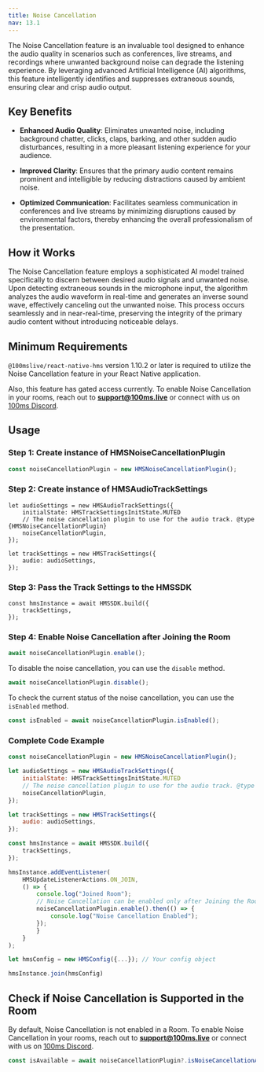 ```yaml
---
title: Noise Cancellation
nav: 13.1
---
```


The Noise Cancellation feature is an invaluable tool designed to enhance the audio quality in scenarios such as conferences, live streams, and recordings where unwanted background noise can degrade the listening experience. By leveraging advanced Artificial Intelligence (AI) algorithms, this feature intelligently identifies and suppresses extraneous sounds, ensuring clear and crisp audio output.

## Key Benefits

- **Enhanced Audio Quality**: Eliminates unwanted noise, including background chatter, clicks, claps, barking, and other sudden audio disturbances, resulting in a more pleasant listening experience for your audience.

- **Improved Clarity**: Ensures that the primary audio content remains prominent and intelligible by reducing distractions caused by ambient noise.

- **Optimized Communication**: Facilitates seamless communication in conferences and live streams by minimizing disruptions caused by environmental factors, thereby enhancing the overall professionalism of the presentation.

## How it Works

The Noise Cancellation feature employs a sophisticated AI model trained specifically to discern between desired audio signals and unwanted noise. Upon detecting extraneous sounds in the microphone input, the algorithm analyzes the audio waveform in real-time and generates an inverse sound wave, effectively canceling out the unwanted noise. This process occurs seamlessly and in near-real-time, preserving the integrity of the primary audio content without introducing noticeable delays.

## Minimum Requirements

`@100mslive/react-native-hms` version 1.10.2 or later is required to utilize the Noise Cancellation feature in your React Native application.

Also, this feature has gated access currently. To enable Noise Cancellation in your rooms, reach out to **support@100ms.live** or connect with us on [100ms Discord](https://discord.com/invite/kGdmszyzq2).

## Usage

<div className="steps-container">

### Step 1: Create instance of HMSNoiseCancellationPlugin

```js
const noiseCancellationPlugin = new HMSNoiseCancellationPlugin();
```

### Step 2: Create instance of HMSAudioTrackSettings

```js{4}
let audioSettings = new HMSAudioTrackSettings({
    initialState: HMSTrackSettingsInitState.MUTED
    // The noise cancellation plugin to use for the audio track. @type {HMSNoiseCancellationPlugin}
    noiseCancellationPlugin,
});

let trackSettings = new HMSTrackSettings({
    audio: audioSettings,
});
```

### Step 3: Pass the Track Settings to the HMSSDK

```js{2}
const hmsInstance = await HMSSDK.build({
    trackSettings,
});
```

### Step 4: Enable Noise Cancellation after Joining the Room

```js
await noiseCancellationPlugin.enable();
```

To disable the noise cancellation, you can use the `disable` method.

```js
await noiseCancellationPlugin.disable();
```

To check the current status of the noise cancellation, you can use the `isEnabled` method.

```js
const isEnabled = await noiseCancellationPlugin.isEnabled();
```


### Complete Code Example

```js
const noiseCancellationPlugin = new HMSNoiseCancellationPlugin();

let audioSettings = new HMSAudioTrackSettings({
    initialState: HMSTrackSettingsInitState.MUTED
    // The noise cancellation plugin to use for the audio track. @type {HMSNoiseCancellationPlugin}
    noiseCancellationPlugin,
});

let trackSettings = new HMSTrackSettings({
    audio: audioSettings,
});

const hmsInstance = await HMSSDK.build({
    trackSettings,
});

hmsInstance.addEventListener(
    HMSUpdateListenerActions.ON_JOIN,
    () => {
        console.log("Joined Room");
        // Noise Cancellation can be enabled only after Joining the Room
        noiseCancellationPlugin.enable().then(() => {
            console.log("Noise Cancellation Enabled");
        });
        }
    }
);

let hmsConfig = new HMSConfig({...}); // Your config object

hmsInstance.join(hmsConfig)
```
</div>

## Check if Noise Cancellation is Supported in the Room

By default, Noise Cancellation is not enabled in a Room. To enable Noise Cancellation in your rooms, reach out to **support@100ms.live** or connect with us on [100ms Discord](https://discord.com/invite/kGdmszyzq2).

```js
const isAvailable = await noiseCancellationPlugin?.isNoiseCancellationAvailable();
```
